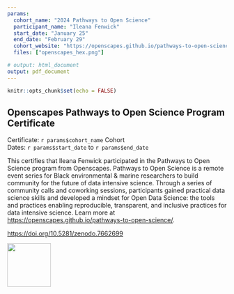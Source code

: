 ```yaml
---
params:
  cohort_name: "2024 Pathways to Open Science"
  participant_name: "Ileana Fenwick"
  start_date: "January 25"
  end_date: "February 29"
  cohort_website: "https://openscapes.github.io/pathways-to-open-science/"
  files: ["openscapes_hex.png"]

# output: html_document
output: pdf_document
---
```


```r
knitr::opts_chunk$set(echo = FALSE)
```


## Openscapes Pathways to Open Science Program Certificate
Certificate: `r params$cohort_name` Cohort  
<!--- `r params$cohort_website` --->
Dates: `r params$start_date` to `r params$end_date`

This certifies that Ileana Fenwick<!--- `r params$participant_name` `r params$participant_name_first` OR `r params$participant_name_last`---> participated in the Pathways to Open Science program from Openscapes. Pathways to Open Science is a remote event series for Black environmental & marine researchers to build community for the future of data intensive science. Through a series of community calls and coworking sessions, participants gained practical data science skills and developed a mindset for Open Data Science: the tools and practices enabling reproducible, transparent, and inclusive practices for data intensive science. Learn more at <https://openscapes.github.io/pathways-to-open-science/>.

<https://doi.org/10.5281/zenodo.7662699>

<img src="openscapes_hex.png" width="100">


